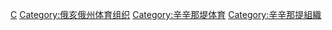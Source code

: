 {{Catnav|頁面分類|...|棒球|棒球隊|美國職棒大聯盟球隊}}
{{Catnav|頁面分類|...|美國棒球|美國職棒大聯盟|美國職棒大聯盟球隊}}

{{catmore}}
{{Commonscat|Cincinnati Reds}}

[[Category:美國職棒大聯盟球隊|C]]
[[Category:俄亥俄州体育组织|Category:俄亥俄州体育组织]]
[[Category:辛辛那堤体育|Category:辛辛那堤体育]]
[[Category:辛辛那提組織|Category:辛辛那提組織]]